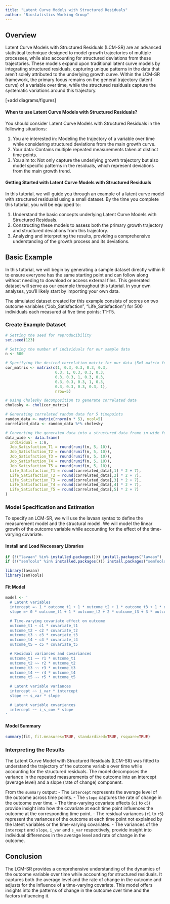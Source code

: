 ```yaml
---
title: "Latent Curve Models with Structured Residuals"
author: "Biostatistics Working Group"
---
```


## Overview
Latent Curve Models with Structured Residuals (LCM-SR) are an advanced statistical technique designed to model growth trajectories of multiple processes, while also accounting for structured deviations from these trajectories. These models expand upon traditional latent curve models by integrating structured residuals, capturing unique patterns in the data that aren't solely attributed to the underlying growth curve. Within the LCM-SR framework, the primary focus remains on the general trajectory (latent curve) of a variable over time, while the structured residuals capture the systematic variations around this trajectory. 

[+add diagrams/figures]

#### When to use Latent Curve Models with Structured Residuals?
You should consider Latent Curve Models with Structured Residuals in the following situations:

1. You are interested in: Modeling the trajectory of a variable over time while considering structured deviations from the main growth curve.
2. Your data: Contains multiple repeated measurements taken at distinct time points.
3. You aim to: Not only capture the underlying growth trajectory but also model specific patterns in the residuals, which represent deviations from the main growth trend.

#### Getting Started with Latent Curve Models with Structured Residuals
In this tutorial, we will guide you through an example of a latent curve model with structured residualsl using a small dataset. By the time you complete this tutorial, you will be equipped to:

1. Understand the basic concepts underlying Latent Curve Models with Structured Residuals.
2. Constructing these models to assess both the primary growth trajectory and structured deviations from this trajectory.
3. Analyzing and interpreting the results, providing a comprehensive understanding of the growth process and its deviations.

## Basic Example
In this tutorial, we will begin by generating a sample dataset directly within R to ensure everyone has the same starting point and can follow along without needing to download or access external files. This generated dataset will serve as our example throughout this tutorial. In your own analyses, you'll likely start by importing your own data.

The simulated dataset created for this example consists of scores on two outcome variables ("Job_Satisfaction", "Life_Satisfaction") for 500 individuals each measured at five time points: T1-T5. 

### Create Example Dataset
```r

# Setting the seed for reproducibility
set.seed(123)

# Setting the number of individuals for our sample data
n <- 500

# Specifying the desired correlation matrix for our data (5x5 matrix for 5 timepoints)
cor_matrix <- matrix(c(1, 0.3, 0.3, 0.3, 0.3,
                      0.3, 1, 0.3, 0.3, 0.3,
                      0.3, 0.3, 1, 0.3, 0.3,
                      0.3, 0.3, 0.3, 1, 0.3,
                      0.3, 0.3, 0.3, 0.3, 1), 
                      nrow=5)

# Using Cholesky decomposition to generate correlated data
cholesky <- chol(cor_matrix)

# Generating correlated random data for 5 timepoints
random_data <- matrix(rnorm(n * 5), ncol=5)
correlated_data <- random_data %*% cholesky

# Converting the generated data into a structured data frame in wide format
data_wide <- data.frame(
  Individual = 1:n,
  Job_Satisfaction_T1 = round(runif(n, 5, 10)),
  Job_Satisfaction_T2 = round(runif(n, 5, 10)),
  Job_Satisfaction_T3 = round(runif(n, 5, 10)),
  Job_Satisfaction_T4 = round(runif(n, 5, 10)),
  Job_Satisfaction_T5 = round(runif(n, 5, 10)),
  Life_Satisfaction_T1 = round(correlated_data[,1] * 2 + 7),
  Life_Satisfaction_T2 = round(correlated_data[,2] * 2 + 7),
  Life_Satisfaction_T3 = round(correlated_data[,3] * 2 + 7),
  Life_Satisfaction_T4 = round(correlated_data[,4] * 2 + 7),
  Life_Satisfaction_T5 = round(correlated_data[,5] * 2 + 7)
)

```

### Model Specification and Estimation
To specify an LCM-SR, we will use the lavaan syntax to define the measurement model and the structural model. We will model the linear growth of the outcome variable while accounting for the effect of the time-varying covariate.

#### Install and Load Necessary Libraries
```r
if (!("lavaan" %in% installed.packages())) install.packages("lavaan")
if (!("semTools" %in% installed.packages())) install.packages("semTools")

library(lavaan)
library(semTools)
```

#### Fit Model
```r

model <- '
  # Latent variables
  intercept =~ 1 * outcome_t1 + 1 * outcome_t2 + 1 * outcome_t3 + 1 * outcome_t4 + 1 * outcome_t5
  slope =~ 0 * outcome_t1 + 1 * outcome_t2 + 2 * outcome_t3 + 3 * outcome_t4 + 4 * outcome_t5

  # Time-varying covariate effect on outcome
  outcome_t1 ~ c1 * covariate_t1
  outcome_t2 ~ c2 * covariate_t2
  outcome_t3 ~ c3 * covariate_t3
  outcome_t4 ~ c4 * covariate_t4
  outcome_t5 ~ c5 * covariate_t5

  # Residual variances and covariances
  outcome_t1 ~~ r1 * outcome_t1
  outcome_t2 ~~ r2 * outcome_t2
  outcome_t3 ~~ r3 * outcome_t3
  outcome_t4 ~~ r4 * outcome_t4
  outcome_t5 ~~ r5 * outcome_t5

  # Latent variable variances
  intercept ~~ i_var * intercept
  slope ~~ s_var * slope

  # Latent variable covariances
  intercept ~~ i_s_cov * slope
'
```

#### Model Summary
```r
summary(fit, fit.measures=TRUE, standardized=TRUE, rsquare=TRUE)
```

### Interpreting the Results
The Latent Curve Model with Structured Residuals (LCM-SR) was fitted to understand the trajectory of the outcome variable over time while accounting for the structured residuals. The model decomposes the variance in the repeated measurements of the outcome into an intercept (average level) and a slope (rate of change) component. 

From the `summary` output:
- The `intercept` represents the average level of the outcome across time points.
- The `slope` captures the rate of change in the outcome over time.
- The time-varying covariate effects (`c1` to `c5`) provide insight into how the covariate at each time point influences the outcome at the corresponding time point.
- The residual variances (`r1` to `r5`) represent the variances of the outcome at each time point not explained by the latent variables or the time-varying covariates.
- The variances of the `intercept` and `slope`, `i_var` and `s_var` respectively, provide insight into individual differences in the average level and rate of change in the outcome.

## Conclusion
The LCM-SR provides a comprehensive understanding of the dynamics of the outcome variable over time while accounting for structured residuals. It captures both the average level and the rate of change in the outcome and adjusts for the influence of a time-varying covariate. This model offers insights into the patterns of change in the outcome over time and the factors influencing it.





